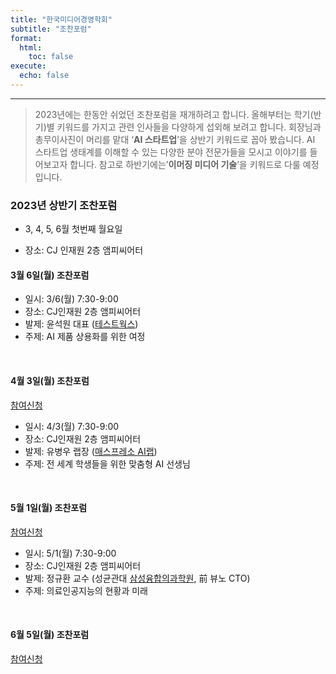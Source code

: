 ```yaml
---
title: "한국미디어경영학회"
subtitle: "조찬포럼"
format:
  html:
    toc: false
execute:
  echo: false
---
```


------------------------------------------------------------------------

> 2023년에는 한동안 쉬었던 조찬포럼을 재개하려고 합니다. 올해부터는 학기(반기)별 키워드를 가지고 관련 인사들을 다양하게 섭외해 보려고 합니다. 회장님과 총무이사진이 머리를 맡대 '**AI 스타트업**'을 상반기 키워드로 꼽아 봤습니다. AI 스타트업 생태계를 이해할 수 있는 다양한 분야 전문가들을 모시고 이야기를 들어보고자 합니다. 참고로 하반기에는'**이머징 미디어 기술**'을 키워드로 다룰 예정입니다.

### 2023년 상반기 조찬포럼

-   3, 4, 5, 6월 첫번째 월요일

-   장소: CJ 인재원 2층 앰피씨어터

#### 3월 6일(월) 조찬포럼

-   일시: 3/6(월) 7:30-9:00
-   장소: CJ인재원 2층 앰피씨어터
-   발제: 윤석원 대표 ([테스트웍스](https://www.testworks.co.kr/))
-   주제: AI 제품 상용화를 위한 여정

<br>

#### 4월 3일(월) 조찬포럼

[참여신청](2023spring/april.qmd)

-   일시: 4/3(월) 7:30-9:00
-   장소: CJ인재원 2층 앰피씨어터
-   발제: 유병우 랩장 ([매스프레소 AI랩](https://mathpresso.com/ko))
-   주제: 전 세계 학생들을 위한 맞춤형 AI 선생님

<br>

#### 5월 1일(월) 조찬포럼

[참여신청](2023spring/may.qmd)

-   일시: 5/1(월) 7:30-9:00
-   장소: CJ인재원 2층 앰피씨어터
-   발제: 정규환 교수 (성균관대 [삼성융합의과학원](https://saihst.skku.edu/m/index.php), 前 뷰노 CTO)
-   주제: 의료인공지능의 현황과 미래

<br>

#### 6월 5일(월) 조찬포럼

[참여신청](2023spring/june.qmd)
